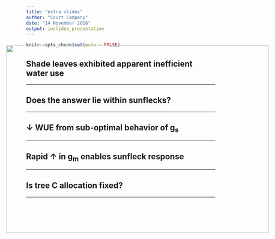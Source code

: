 ```yaml
---
title: "extra slides"
author: "Court Campany"
date: "14 November 2016"
output: ioslides_presentation
---
```


```r
knitr::opts_chunk$set(echo = FALSE)
```

## Shade leaves exhibited apparent inefficient water use
<hr>

<IMG STYLE="position:absolute; TOP: 175px; LEFT:175px; WIDTH:700px; HEIGHT:500px" SRC="img/ags2.png"> 

## Does the answer lie within sunflecks?
<hr>

<IMG STYLE="position:absolute; TOP:175px; LEFT:175px; WIDTH:700px; HEIGHT:500px" SRC="img/ags1.png">

## <strong>↓</strong> WUE from sub-optimal behavior of g<sub>s</sub>
<hr>

<IMG STYLE="position:absolute; TOP:175px; LEFT:175px; WIDTH:700px; HEIGHT:500px" SRC="img/wue13C.png">


## Rapid <strong>↑</strong> in g<sub>m</sub> enables sunfleck response
<hr>

<IMG STYLE="position:absolute; TOP:175px; LEFT:175px; WIDTH:700px; HEIGHT:500px" SRC="img/agm.png">

## Is tree C allocation fixed?
<hr>
<IMG STYLE="position:absolute; TOP:175px; LEFT:175px; WIDTH:700px; HEIGHT:500px" SRC="img/treeallocation.png">
